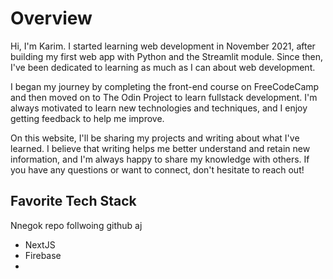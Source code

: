 

# **Overview**

Hi, I'm Karim. I started learning web development in November 2021, after building my first web app with Python and the Streamlit module. Since then, I've been dedicated to learning as much as I can about web development.

I began my journey by completing the front-end course on FreeCodeCamp and then moved on to The Odin Project to learn fullstack development. I'm always motivated to learn new technologies and techniques, and I enjoy getting feedback to help me improve.

On this website, I'll be sharing my projects and writing about what I've learned. I believe that writing helps me better understand and retain new information, and I'm always happy to share my knowledge with others. If you have any questions or want to connect, don't hesitate to reach out!

## **Favorite Tech Stack**

Nnegok repo follwoing github aj

- NextJS
- Firebase
-
